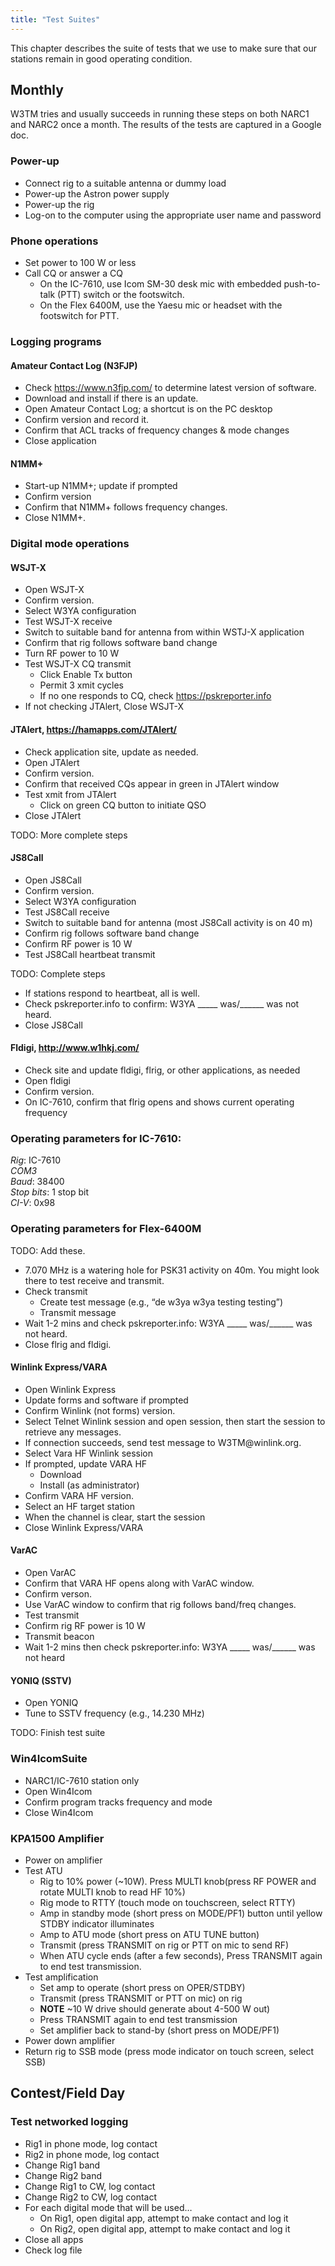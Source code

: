 ```yaml
---
title: "Test Suites"
---
```


This chapter describes the suite of tests that we use to make sure that our stations remain in good operating condition.

## Monthly

W3TM tries and usually succeeds in running these steps on both NARC1 and NARC2 once a month.
The results of the tests are captured in a Google doc.

### Power-up

- Connect rig to a suitable antenna or dummy load
- Power-up the Astron power supply
- Power-up the rig
- Log-on to the computer using the appropriate user name and password

### Phone operations

- Set power to 100 W or less
- Call CQ or answer a CQ
  - On the IC-7610, use Icom SM-30 desk mic with embedded push-to-talk (PTT) switch or the footswitch.
  - On the Flex 6400M, use the Yaesu mic or headset with the footswitch for PTT.
  
### Logging programs

#### Amateur Contact Log (N3FJP)

- Check <https://www.n3fjp.com/> to determine latest version of software.
- Download and install if there is an update.
- Open Amateur Contact Log; a shortcut is on the PC desktop
- Confirm version and record it.
- Confirm that ACL tracks of frequency changes & mode changes
- Close application

#### N1MM+

- Start-up N1MM+; update if prompted
- Confirm version
- Confirm that N1MM+ follows frequency changes.
- Close N1MM+.

### Digital mode operations

#### WSJT-X

- Open WSJT-X
- Confirm version.
- Select W3YA configuration
- Test WSJT-X receive
- Switch to suitable band for antenna from within WSTJ-X application
- Confirm that rig follows software band change
- Turn RF power to 10 W
- Test WSJT-X CQ transmit
  - Click Enable Tx button
  - Permit 3 xmit cycles
  - If no one responds to CQ, check <https://pskreporter.info>
- If not checking JTAlert, Close WSJT-X

#### JTAlert, <https://hamapps.com/JTAlert/>

- Check application site, update as needed.
- Open JTAlert
- Confirm version.
- Confirm that received CQs appear in green in JTAlert window
- Test xmit from JTAlert
  - Click on green CQ button to initiate QSO
- Close JTAlert

::: {.callout-note}

TODO: More complete steps

:::

#### JS8Call

- Open JS8Call
- Confirm version.
- Select W3YA configuration
- Test JS8Call receive
- Switch to suitable band for antenna (most JS8Call activity is on 40 m)
- Confirm rig follows software band change
- Confirm RF power is 10 W
-   Test JS8Call heartbeat transmit

::: {.callout-note}

TODO: Complete steps

:::

- If stations respond to heartbeat, all is well.
- Check pskreporter.info to confirm: W3YA _____ was/______ was not heard.
- Close JS8Call

#### Fldigi, <http://www.w1hkj.com/>

- Check site and update fldigi, flrig, or other applications, as needed
- Open fldigi
- Confirm version.
- On IC-7610, confirm that flrig opens and shows current operating frequency

::: {.callout-tip}
### Operating parameters for IC-7610:

*Rig*: IC-7610</br>
*COM3*</br>
*Baud*: 38400</br>
*Stop bits*: 1 stop bit</br>
*CI-V*: 0x98
:::

::: {.callout-tip}
### Operating parameters for Flex-6400M

TODO: Add these.

:::

- 7.070 MHz is a watering hole for PSK31 activity on 40m. You might look there to test receive and transmit.
- Check transmit
    - Create test message (e.g., “de w3ya w3ya testing testing”)
    - Transmit message
- Wait 1-2 mins and check pskreporter.info: W3YA _____ was/______ was not heard.
- Close flrig and fldigi.

#### Winlink Express/VARA

- Open Winlink Express
- Update forms and software if prompted
- Confirm Winlink (not forms) version.
- Select Telnet Winlink session and open session, then start the session to retrieve any messages.
- If connection succeeds, send test message to W3TM@winlink.org.
- Select Vara HF Winlink session
- If prompted, update VARA HF
  - Download
  - Install (as administrator)
- Confirm VARA HF version.
- Select an HF target station
- When the channel is clear, start the session
- Close Winlink Express/VARA

#### VarAC

- Open VarAC
- Confirm that VARA HF opens along with VarAC window.
- Confirm verson.
- Use VarAC window to confirm that rig follows band/freq changes.
- Test transmit
- Confirm rig RF power is 10 W
- Transmit beacon
- Wait 1-2 mins then check pskreporter.info: W3YA _____ was/______ was not heard

#### YONIQ (SSTV)

- Open YONIQ
- Tune to SSTV frequency (e.g., 14.230 MHz)

::: {.callout-note}
TODO: Finish test suite
:::

### Win4IcomSuite

- NARC1/IC-7610 station only
- Open Win4Icom
- Confirm program tracks frequency and mode
- Close Win4Icom

### KPA1500 Amplifier

- Power on amplifier
- Test ATU
  - Rig to 10% power (~10W). Press MULTI knob(press RF POWER and rotate MULTI knob to read HF 10%)
  - Rig mode to RTTY (touch mode on touchscreen, select RTTY)
  - Amp in standby mode (short press on MODE/PF1) button until yellow STDBY  indicator illuminates
  - Amp to ATU mode (short press on ATU TUNE button)
  - Transmit (press TRANSMIT on rig or PTT on mic to send RF)
  - When ATU cycle ends (after a few seconds), Press TRANSMIT again to end test transmission.
- Test amplification
  - Set amp to operate (short press on OPER/STDBY)
  - Transmit (press TRANSMIT or PTT on mic) on rig 
  - **NOTE** ~10 W drive should generate about 4-500 W out)
  - Press TRANSMIT again to end test transmission
  - Set amplifier back to stand-by (short press on MODE/PF1)
- Power down amplifier
- Return rig to SSB mode (press mode indicator on touch screen, select SSB)



## Contest/Field Day

### Test networked logging

- Rig1 in phone mode, log contact
- Rig2 in phone mode, log contact
- Change Rig1 band
- Change Rig2 band
- Change Rig1 to CW, log contact
- Change Rig2 to CW, log contact
- For each digital mode that will be used...
  - On Rig1, open digital app, attempt to make contact and log it
  - On Rig2, open digital app, attempt to make contact and log it
- Close all apps
- Check log file
